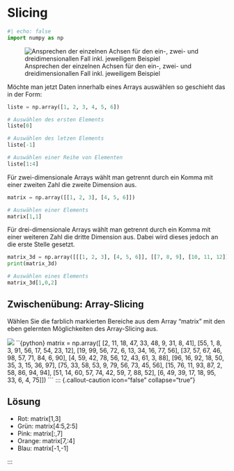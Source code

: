 # Slicing

```python
#| echo: false
import numpy as np
```

![Ansprechen der einzelnen Achsen für den ein-, zwei- und dreidimensionallen Fall inkl. jeweiligem Beispiel](/skript/00-bilder/slicing.png){#fig-slicing fig-alt="AUswahl der jeweiligen Achsen für NumPy Arrays von verschiedener Dimension, dargestellt durch gestapelte Blöcke"}

Möchte man jetzt Daten innerhalb eines Arrays auswählen so geschieht das in der 
Form:

```python
liste = np.array([1, 2, 3, 4, 5, 6])
```

```python
# Auswählen des ersten Elements
liste[0]
```

```python
# Auswählen des letzen Elements
liste[-1]
```

```python
# Auswählen einer Reihe von Elementen
liste[1:4]
```

Für zwei-dimensionale Arrays wählt man getrennt durch ein Komma mit einer 
zweiten Zahl die zweite Dimension aus.

```python
matrix = np.array([[1, 2, 3], [4, 5, 6]])
```

```python
# Auswählen einer Elements
matrix[1,1]
```

Für drei-dimensionale Arrays wählt man getrennt durch ein Komma mit einer 
weiteren Zahl die dritte Dimension aus. Dabei wird dieses jedoch an die erste 
Stelle gesetzt. 

```python
matrix_3d = np.array([[[1, 2, 3], [4, 5, 6]], [[7, 8, 9], [10, 11, 12]]])
print(matrix_3d)
```

```python
# Auswählen eines Elements
matrix_3d[1,0,2]
```

::: {.callout-tip collapse="true"}

## Zwischenübung: Array-Slicing

Wählen Sie die farblich markierten Bereiche aus dem Array "matrix" mit den eben 
gelernten Möglichkeiten des Array-Slicing aus.

![](/skript/00-bilder/exercise_slicing.svg)
``{python}
matrix = np.array([
    [2, 11, 18, 47, 33, 48, 9, 31, 8, 41],
    [55, 1, 8, 3, 91, 56, 17, 54, 23, 12],
    [19, 99, 56, 72, 6, 13, 34, 16, 77, 56],
    [37, 57, 67, 46, 98, 57, 71, 84, 6, 90],
    [4, 59, 42, 78, 56, 12, 43, 61, 3, 88],
    [96, 16, 92, 18, 50, 35, 3, 15, 36, 97],
    [75, 33, 58, 53, 9, 79, 56, 73, 45, 56],
    [15, 76, 11, 93, 87, 2, 58, 86, 94, 94],
    [51, 14, 60, 57, 74, 42, 59, 7, 88, 52],
    [6, 49, 39, 17, 18, 95, 33, 6, 4, 75]
])
```
::: {.callout-caution icon="false" collapse="true"}

## Lösung

* Rot: matrix[1,3]
* Grün: matrix[4:5,2:5]
* Pink: matrix[:,7]
* Orange: matrix[7,:4]
* Blau: matrix[-1,-1]

:::

:::